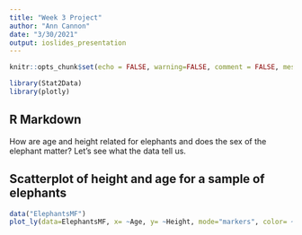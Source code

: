 ```yaml
---
title: "Week 3 Project"
author: "Ann Cannon"
date: "3/30/2021"
output: ioslides_presentation
---
```


```r
knitr::opts_chunk$set(echo = FALSE, warning=FALSE, comment = FALSE, message = FALSE )
```
```r
library(Stat2Data)
library(plotly)
```
## R Markdown

How are age and height related for elephants and does the sex of the elephant matter?  Let's see what the data tell us.



## Scatterplot of height and age for a sample of elephants

```r
data("ElephantsMF")
plot_ly(data=ElephantsMF, x= ~Age, y= ~Height, mode="markers", color= ~Sex, colors=c("Red", "Blue"))
```

